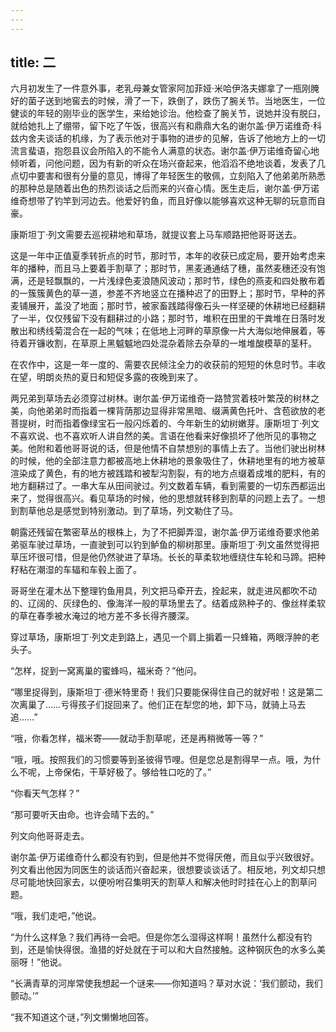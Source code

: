 ```yaml
---
---
---
```

title: 二
---



六月初发生了一件意外事，老乳母兼女管家阿加菲娅·米哈伊洛夫娜拿了一瓶刚腌好的菌子送到地窖去的时候，滑了一下，跌倒了，跌伤了腕关节。当地医生，一位健谈的年轻的刚毕业的医学生，来给她诊治。他检查了腕关节，说她并没有脱臼，就给她扎上了绷带，留下吃了午饭，很高兴有和鼎鼎大名的谢尔盖·伊万诺维奇·科兹内舍夫谈话的机缘，为了表示他对于事物的进步的见解，告诉了他地方上的一切流言蜚语，抱怨县议会所陷入的不能令人满意的状态。谢尔盖·伊万诺维奇留心地倾听着，问他问题，因为有新的听众在场兴奋起来，他滔滔不绝地谈着，发表了几点切中要害和很有分量的意见，博得了年轻医生的敬佩，立刻陷入了他弟弟所熟悉的那种总是随着出色的热烈谈话之后而来的兴奋心情。医生走后，谢尔盖·伊万诺维奇想带了钓竿到河边去。他爱好钓鱼，而且好像以能够喜欢这种无聊的玩意而自豪。

康斯坦丁·列文需要去巡视耕地和草场，就提议套上马车顺路把他哥哥送去。

这是一年中正值夏季转折点的时节，那时节，本年的收获已成定局，要开始考虑来年的播种，而且马上要着手割草了；那时节，黑麦通通结了穗，虽然麦穗还没有饱满，还是轻飘飘的，一片浅绿色麦浪随风波动；那时节，绿色的燕麦和四处散布着的一簇簇黄色的草一道，参差不齐地竖立在播种迟了的田野上；那时节，早种的荞麦铺展开，盖没了地面；那时节，被家畜践踏得像石头一样坚硬的休耕地已经翻耕了一半，仅仅残留下没有翻耕过的小路；那时节，堆积在田里的干粪堆在日落时发散出和绣线菊混合在一起的气味；在低地上河畔的草原像一片大海似地伸展着，等待着开镰收割，在草原上黑魆魆地四处混杂着除去杂草的一堆堆酸模草的茎秆。

在农作中，这是一年一度的、需要农民倾注全力的收获前的短短的休息时节。丰收在望，明朗炎热的夏日和短促多露的夜晚到来了。

两兄弟到草场去必须穿过树林。谢尔盖·伊万诺维奇一路赞赏着枝叶繁茂的树林之美，向他弟弟时而指着一棵背荫那边显得非常黑暗、缀满黄色托叶、含苞欲放的老菩提树，时而指着像绿宝石一般闪烁着的、今年新生的幼树嫩芽。康斯坦丁·列文不喜欢说、也不喜欢听人讲自然的美。言语在他看来好像损坏了他所见的事物之美。他附和着他哥哥说的话，但是他情不自禁想别的事情上去了。当他们驶出树林的时候，他的全部注意力都被高地上休耕地的景象吸住了，休耕地里有的地方被草渲染成了黄色，有的地方被践踏和被犁沟割裂，有的地方点缀着成堆的肥料，有的地方翻耕过了。一串大车从田间驶过。列文数着车辆，看到需要的一切东西都运出来了，觉得很高兴。看见草场的时候，他的思想就转移到割草的问题上去了。一想到割草他总是感觉到特别激动。到了草场，列文勒住了马。

朝露还残留在繁密草丛的根株上，为了不把脚弄湿，谢尔盖·伊万诺维奇要求他弟弟驱车驶过草场，一直驶到可以钓到鲈鱼的柳树那里。康斯坦丁·列文虽然觉得把草压坏很可惜，但是他仍然驶进了草场。长长的草柔软地缠绕住车轮和马蹄。把种籽粘在潮湿的车辐和车毂上面了。

哥哥坐在灌木丛下整理钓鱼用具，列文把马牵开去，拴起来，就走进风都吹不动的、辽阔的、灰绿色的、像海洋一般的草场里去了。结着成熟种子的、像丝样柔软的草在春季被水淹过的地方差不多长得齐腰深。

穿过草场，康斯坦丁·列文走到路上，遇见一个肩上掮着一只蜂箱，两眼浮肿的老头子。

“怎样，捉到一窝离巢的蜜蜂吗，福米奇？”他问。

“哪里捉得到，康斯坦丁·德米特里奇！我们只要能保得住自己的就好啦！这是第二次离巢了……亏得孩子们捉回来了。他们正在犁您的地，卸下马，就骑上马去追……”

“哦，你看怎样，福米寄——就动手割草呢，还是再稍微等一等？”

“哦，哦。按照我们的习惯要等到圣彼得节哩。但是您总是割得早一点。哦，为什么不呢，上帝保佑，干草好极了。够给牲口吃的了。”

“你看天气怎样？”

“那可要听天由命。也许会晴下去的。”

列文向他哥哥走去。

谢尔盖·伊万诺维奇什么都没有钓到，但是他并不觉得厌倦，而且似乎兴致很好。列文看出他因为同医生的谈话而兴奋起来，很想要谈谈话了。相反地，列文却只想尽可能地快回家去，以便吩咐召集明天的割草人和解决他时时挂在心上的割草问题。

“哦，我们走吧，”他说。

“为什么这样急？我们再待一会吧。但是你怎么湿得这样啊！虽然什么都没有钓到，还是愉快得很。渔猎的好处就在于可以和大自然接触。这种钢灰色的水多么美丽呀！”他说。

“长满青草的河岸常使我想起一个谜来——你知道吗？草对水说：‘我们颤动，我们颤动。’”

“我不知道这个谜，”列文懒懒地回答。